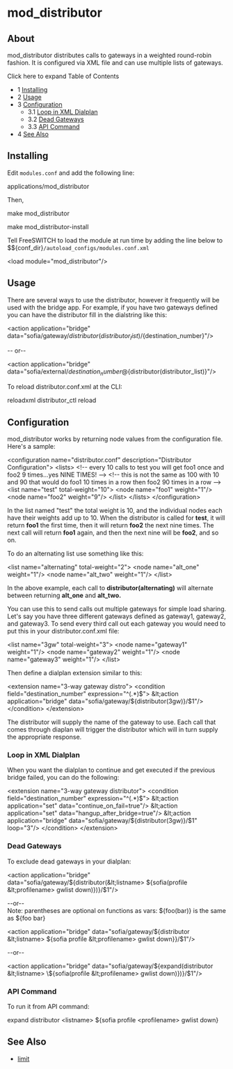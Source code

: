 
# mod_distributor 

 

## About

mod\_distributor distributes calls to gateways in a weighted round-robin fashion. It is configured via XML file and can use multiple lists of gateways.

Click here to expand Table of Contents

* 1 [Installing](#installing)
* 2 [Usage](#usage)
* 3 [Configuration](#configuration)  
   * 3.1 [Loop in XML Dialplan](#loop-in-xml-dialplan)  
   * 3.2 [Dead Gateways](#dead-gateways)  
   * 3.3 [API Command](#api-command)
* 4 [See Also](#see-also)

## Installing

Edit `modules.conf` and add the following line:

applications/mod_distributor

Then,

make mod_distributor

make mod_distributor-install

Tell FreeSWITCH to load the module at run time by adding the line below to $${conf\_dir}`/autoload_configs/modules.conf.xml`

&lt;load module="mod_distributor"/>

## Usage

There are several ways to use the distributor, however it frequently will be used with the bridge app. For example, if you have two gateways defined you can have the distributor fill in the dialstring like this:

&lt;action application="bridge" data="sofia/gateway/${distributor(distributor_list)}/${destination_number}"/>

\-- or--

&lt;action application="bridge" data="sofia/external/${destination_number}@${distributor(distributor_list)}"/>

To reload distributor.conf.xml at the CLI:

reloadxml
distributor_ctl reload

## Configuration

mod\_distributor works by returning node values from the configuration file. Here's a sample:

&lt;configuration name="distributor.conf" description="Distributor Configuration">
  &lt;lists>
    &lt;!-- every 10 calls to test you will get foo1 once and foo2 9 times...yes NINE TIMES! -->
    &lt;!-- this is not the same as 100 with 10 and 90 that would do foo1 10 times in a row then foo2 90 times in a row -->
    &lt;list name="test" total-weight="10">
      &lt;node name="foo1" weight="1"/>
      &lt;node name="foo2" weight="9"/>
    &lt;/list>
  &lt;/lists>
&lt;/configuration>

In the list named "test" the total weight is 10, and the individual nodes each have their weights add up to 10\. When the distributor is called for **test**, it will return **foo1** the first time, then it will return **foo2** the next nine times. The next call will return **foo1** again, and then the next nine will be **foo2**, and so on.

To do an alternating list use something like this:

  &lt;list name="alternating" total-weight="2">
    &lt;node name="alt_one" weight="1"/>
    &lt;node name="alt_two" weight="1"/>
  &lt;/list>

In the above example, each call to **distributor(alternating)** will alternate between returning **alt\_one** and **alt\_two.**

You can use this to send calls out multiple gateways for simple load sharing. Let's say you have three different gateways defined as gateway1, gateway2, and gateway3\. To send every third call out each gateway you would need to put this in your distributor.conf.xml file:

  &lt;list name="3gw" total-weight="3">
    &lt;node name="gateway1" weight="1"/>
    &lt;node name="gateway2" weight="1"/>
    &lt;node name="gateway3" weight="1"/>
  &lt;/list>

Then define a dialplan extension similar to this:

  &lt;extension name="3-way gateway distro">
    &lt;condition field="destination_number" expression="^(.*)$">
      &lt;action application="bridge" data="sofia/gateway/${distributor(3gw)}/$1"/>
    &lt;/condition>
  &lt;/extension>

The distributor will supply the name of the gateway to use. Each call that comes through diaplan will trigger the distributor which will in turn supply the appropriate response.

### Loop in XML Dialplan

When you want the dialplan to continue and get executed if the previous bridge failed, you can do the following:

  &lt;extension name="3-way gateway distributor">
    &lt;condition field="destination_number" expression="^(.*)$">
      &lt;action application="set" data="continue_on_fail=true"/>
      &lt;action application="set" data="hangup_after_bridge=true"/>
      &lt;action application="bridge" data="sofia/gateway/${distributor(3gw)}/$1" loop="3"/>
    &lt;/condition>
  &lt;/extension>

### Dead Gateways

To exclude dead gateways in your dialplan:

&lt;action application="bridge" data="sofia/gateway/${distributor(&lt;listname> ${sofia(profile &lt;profilename> gwlist down)})}/$1"/>

\--or--   
Note: parentheses are optional on functions as vars: ${foo(bar)} is the same as ${foo bar}

&lt;action application="bridge" data="sofia/gateway/${distributor &lt;listname> ${sofia profile &lt;profilename> gwlist down}}/$1"/>

\--or--

&lt;action application="bridge" data="sofia/gateway/${expand(distributor &lt;listname> \${sofia(profile &lt;profilename> gwlist down)})}/$1"/>

### API Command

To run it from API command:

expand distributor &lt;listname> ${sofia profile &lt;profilename> gwlist down}

## See Also

* [limit](./mod-dptools/3375201.mdx#db)


